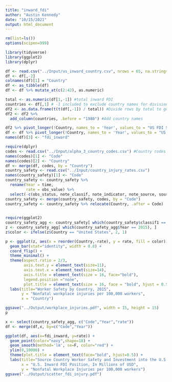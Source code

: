 ```yaml
---
title: "inward_fdi"
author: "Austin Kennedy"
date: "10/15/2021"
output: html_document
---
```


```r
rm(list=ls())
options(scipen=999)
```

```r
library(tidyverse)
library(ggplot2)
library(dplyr)

```

```r
df <- read.csv("../Input/us_inward_country.csv", nrows = 65, na.strings = "n.s.", check.names = FALSE)
df <- df[,-2]
colnames(df)[1] = "Country"
df <- as_tibble(df)
df <- df %>% mutate_at(c(2:42), as.numeric)
```
```r
total <- as.numeric(df[1,-1]) #total inward FDI
countries <- df[,1] # -1 included to exclude country names for division
df2 <- as.data.frame(t(t(df[,-1]) / total)) #Divide rows by total to get shares
df2 <- df2 %>%
  add_column(countries, .before = "1980") #Add country names
```

```r
df2 %>% pivot_longer(!Country, names_to = 'Year', values_to = "US FDI Share")
df <- df %>% pivot_longer(!Country, names_to = 'Year', values_to = "US inward FDI")
names(df)[3] <- "fdi_inward"
```
```r
require(dplyr)
codes <- read.csv("../Input/alpha_3_country_codes.csv") #Country codes for workplace injuries data
names(codes)[1] <- "Code"
names(codes)[2] <- "Country"
df <- merge(df, codes, by = "Country")
country_safety <- read.csv("../Input/country_injury_rates.csv")
names(country_safety)[1] <- "Code"
country_safety <- country_safety %>%
  rename(Year = time,
         rate = obs_value) %>%
  select(-c(obs_status, note_classif, note_indicator, note_source, source))#Rename and drop columns
country_safety <- merge(country_safety, codes, by = "Code")
country_safety <- country_safety %>% relocate(Country, .after = Code)
  
```


```r
require(ggplot2)
country_safety_agg <- country_safety[ which(country_safety$classif1 == "ECO_AGGREGATE_TOTAL"), ] #Only country totals, not by industry
z <- country_safety_agg[ which(country_safety_agg$Year == 2015), ]
z$color <- ifelse(z$Country == "United States", 2, 1)

p <- ggplot(z, aes(x = reorder(Country,-rate), y = rate, fill = color)) +
  geom_bar(stat="identity", width = 0.8) +
  coord_flip() +
  theme_minimal() +
  theme(aspect.ratio = 2/3,
        axis.text.y = element_text(size=11),
        axis.text.x = element_text(size=14),
        axis.title = element_text(size = 16, face="bold"),
        legend.position ="none",
        plot.title = element_text(size = 16, face = "bold", hjust = 0.5)) +
  labs(title="Worker Safety by Country, 2015",
       y = "Nonfatal workplace injuries per 100,000 workers",
       x = "Country")

ggsave("../Output/workplace_injuries.pdf", width = 15, height = 15)
p
```

```r
x <- select(country_safety_agg, c("Code","Year","rate"))
df <- merge(df,x, by=c("Code","Year"))
```
```r
ggplot(df, aes(x=fdi_inward, y=rate)) +
  geom_point(color="navy",shape=18) +
  geom_smooth(method='lm', se=F, color="red") +
  ylim(0,10000) +
  theme(plot.title = element_text(face="bold", hjust=0.5)) + 
  labs(title="Source Country Worker Safety and Investment into the U.S.",
       x = "U.S. Inward FDI Position, In Millions of USD",
       y = "Nonfatal Workplace Injuries per 100,000 workers")
ggsave("../Output/scatter_fdi_injury.pdf")
  
```














